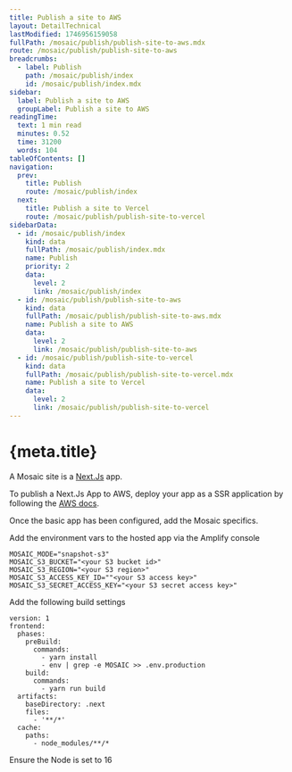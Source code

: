 ```yaml
---
title: Publish a site to AWS
layout: DetailTechnical
lastModified: 1746956159058
fullPath: /mosaic/publish/publish-site-to-aws.mdx
route: /mosaic/publish/publish-site-to-aws
breadcrumbs:
  - label: Publish
    path: /mosaic/publish/index
    id: /mosaic/publish/index.mdx
sidebar:
  label: Publish a site to AWS
  groupLabel: Publish a site to AWS
readingTime:
  text: 1 min read
  minutes: 0.52
  time: 31200
  words: 104
tableOfContents: []
navigation:
  prev:
    title: Publish
    route: /mosaic/publish/index
  next:
    title: Publish a site to Vercel
    route: /mosaic/publish/publish-site-to-vercel
sidebarData:
  - id: /mosaic/publish/index
    kind: data
    fullPath: /mosaic/publish/index.mdx
    name: Publish
    priority: 2
    data:
      level: 2
      link: /mosaic/publish/index
  - id: /mosaic/publish/publish-site-to-aws
    kind: data
    fullPath: /mosaic/publish/publish-site-to-aws.mdx
    name: Publish a site to AWS
    data:
      level: 2
      link: /mosaic/publish/publish-site-to-aws
  - id: /mosaic/publish/publish-site-to-vercel
    kind: data
    fullPath: /mosaic/publish/publish-site-to-vercel.mdx
    name: Publish a site to Vercel
    data:
      level: 2
      link: /mosaic/publish/publish-site-to-vercel
---
```

# {meta.title}

A Mosaic site is a [Next.Js](https://nextjs.org/) app.

To publish a Next.Js App to AWS, deploy your app as a SSR application by following the [AWS docs](https://docs.amplify.aws/guides/hosting/nextjs/q/platform/js/).

Once the basic app has been configured, add the Mosaic specifics.

Add the environment vars to the hosted app via the Amplify console

```
MOSAIC_MODE="snapshot-s3"
MOSAIC_S3_BUCKET="<your S3 bucket id>"
MOSAIC_S3_REGION="<your S3 region>"
MOSAIC_S3_ACCESS_KEY_ID=""<your S3 access key>"
MOSAIC_S3_SECRET_ACCESS_KEY="<your S3 secret access key>"
```

Add the following build settings

```
version: 1
frontend:
  phases:
    preBuild:
      commands:
        - yarn install
        - env | grep -e MOSAIC >> .env.production
    build:
      commands:
        - yarn run build
  artifacts:
    baseDirectory: .next
    files:
      - '**/*'
  cache:
    paths:
      - node_modules/**/*
```

Ensure the Node is set to 16
